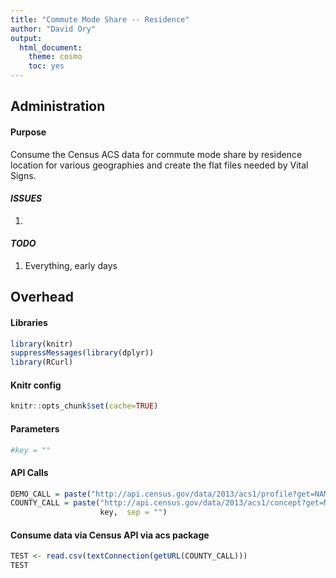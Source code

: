 ```yaml
---
title: "Commute Mode Share -- Residence"
author: "David Ory"
output:
  html_document:
    theme: cosmo
    toc: yes
---
```


## Administration

#### Purpose
Consume the Census ACS data for commute mode share by residence location for various geographies and create the flat files needed by Vital Signs. 

#### _ISSUES_
1.  

#### _TODO_
1.  Everything, early days

## Overhead

#### Libraries
```r
library(knitr)
suppressMessages(library(dplyr))
library(RCurl)
```

#### Knitr config
```r
knitr::opts_chunk$set(cache=TRUE)
```

#### Parameters
```r
#key = ""

```

#### API Calls
```r
DEMO_CALL = paste("http://api.census.gov/data/2013/acs1/profile?get=NAME,DP02_0001E&for=county:*&in=state:06&key=", key, sep = "")
COUNTY_CALL = paste("http://api.census.gov/data/2013/acs1/concept?get=NAME,B08101_44E&in:0500000US06001&key=", 
                    key,  sep = "")

```


#### Consume data via Census API via acs package
```r
TEST <- read.csv(textConnection(getURL(COUNTY_CALL)))
TEST
```

